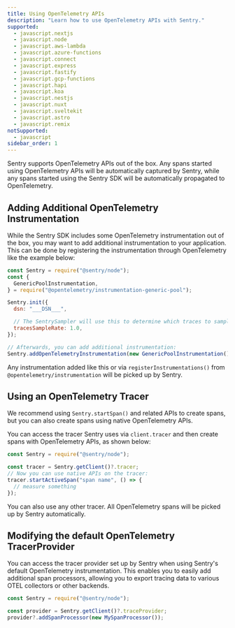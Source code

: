 ```yaml
---
title: Using OpenTelemetry APIs
description: "Learn how to use OpenTelemetry APIs with Sentry."
supported:
  - javascript.nextjs
  - javascript.node
  - javascript.aws-lambda
  - javascript.azure-functions
  - javascript.connect
  - javascript.express
  - javascript.fastify
  - javascript.gcp-functions
  - javascript.hapi
  - javascript.koa
  - javascript.nestjs
  - javascript.nuxt
  - javascript.sveltekit
  - javascript.astro
  - javascript.remix
notSupported:
  - javascript
sidebar_order: 1
---
```


Sentry supports OpenTelemetry APIs out of the box. Any spans started using OpenTelemetry APIs will be automatically captured by Sentry, while any spans started using the Sentry SDK will be automatically propagated to OpenTelemetry.

## Adding Additional OpenTelemetry Instrumentation

While the Sentry SDK includes some OpenTelemetry instrumentation out of the box, you may want to add additional instrumentation to your application. This can be done by registering the instrumentation through OpenTelemetry like the example below:

```javascript
const Sentry = require("@sentry/node");
const {
  GenericPoolInstrumentation,
} = require("@opentelemetry/instrumentation-generic-pool");

Sentry.init({
  dsn: "___DSN___",

  // The SentrySampler will use this to determine which traces to sample
  tracesSampleRate: 1.0,
});

// Afterwards, you can add additional instrumentation:
Sentry.addOpenTelemetryInstrumentation(new GenericPoolInstrumentation());
```

Any instrumentation added like this or via `registerInstrumentations()` from `@opentelemetry/instrumentation` will be picked up by Sentry.

## Using an OpenTelemetry Tracer

We recommend using `Sentry.startSpan()` and related APIs to create spans, but you can also create spans using native OpenTelemetry APIs.

You can access the tracer Sentry uses via `client.tracer` and then create spans with OpenTelemetry APIs, as shown below:

```javascript
const Sentry = require("@sentry/node");

const tracer = Sentry.getClient()?.tracer;
// Now you can use native APIs on the tracer:
tracer.startActiveSpan("span name", () => {
  // measure something
});
```

You can also use any other tracer. All OpenTelemetry spans will be picked up by Sentry automatically.

## Modifying the default OpenTelemetry TracerProvider

You can access the tracer provider set up by Sentry when using Sentry's default OpenTelemetry instrumentation. This enables you to easily add additional span processors, allowing you to export tracing data to various OTEL collectors or other backends.

```javascript
const Sentry = require("@sentry/node");

const provider = Sentry.getClient()?.traceProvider;
provider?.addSpanProcessor(new MySpanProcessor());
```
